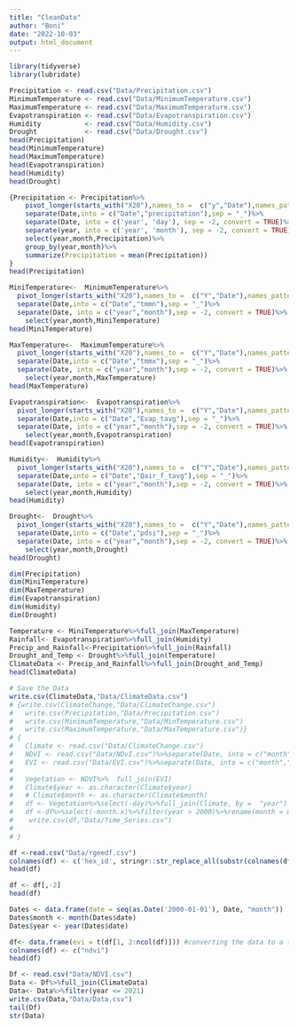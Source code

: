 ```yaml
---
title: "CleanData"
author: "Boni"
date: "2022-10-03"
output: html_document
---
```

```r
library(tidyverse)
library(lubridate)
```

```r
Precipitation <- read.csv("Data/Precipitation.csv")
MinimumTemperature <- read.csv("Data/MinimumTemperature.csv")
MaximumTemperature <- read.csv("Data/MaximumTemperature.csv")
Evapotranspiration <- read.csv("Data/Evapotranspiration.csv")
Humidity           <- read.csv("Data/Humidity.csv")
Drought            <- read.csv("Data/Drought.csv")
head(Precipitation)
head(MinimumTemperature)
head(MaximumTemperature)
head(Evapotranspiration)
head(Humidity)
head(Drought)
```
```r
{Precipitation <- Precipitation%>%
    pivot_longer(starts_with("X20"),names_to =  c("y","Date"),names_pattern = "(.)(.+)",values_to = "Precipitation")%>%
    separate(Date,into = c("Date","precipitation"),sep = "_")%>% 
    separate(Date, into = c('year', 'day'), sep = -2, convert = TRUE)%>%
    separate(year, into = c('year', 'month'), sep = -2, convert = TRUE)%>%
    select(year,month,Precipitation)%>%
    group_by(year,month)%>%
    summarize(Precipitation = mean(Precipitation))
}
head(Precipitation)
```


```r
MiniTemperature<-  MinimumTemperature%>%
  pivot_longer(starts_with("X20"),names_to =  c("Y","Date"),names_pattern = "(.)(.+)",values_to ="MiniTemperature")%>%
  separate(Date,into = c("Date","tmmn"),sep = "_")%>%
  separate(Date, into = c("year","month"),sep = -2, convert = TRUE)%>%
    select(year,month,MiniTemperature)
head(MiniTemperature)
```
```r
MaxTemperature<-  MaximumTemperature%>%
  pivot_longer(starts_with("X20"),names_to =  c("Y","Date"),names_pattern = "(.)(.+)",values_to ="MaxTemperature")%>%
  separate(Date,into = c("Date","tmmx"),sep = "_")%>%
  separate(Date, into = c("year","month"),sep = -2, convert = TRUE)%>%
    select(year,month,MaxTemperature)
head(MaxTemperature)
```
```r
Evapotranspiration<-  Evapotranspiration%>%
  pivot_longer(starts_with("X20"),names_to =  c("Y","Date"),names_pattern = "(.)(.+)",values_to ="Evapotranspiration")%>%
  separate(Date,into = c("Date","Evap_tavg"),sep = "_")%>%
  separate(Date, into = c("year","month"),sep = -2, convert = TRUE)%>%
    select(year,month,Evapotranspiration)
head(Evapotranspiration)
```
```r
Humidity<-  Humidity%>%
  pivot_longer(starts_with("X20"),names_to =  c("Y","Date"),names_pattern = "(.)(.+)",values_to ="Humidity")%>%
  separate(Date,into = c("Date","Qair_f_tavg"),sep = "_")%>%
  separate(Date, into = c("year","month"),sep = -2, convert = TRUE)%>%
    select(year,month,Humidity)
head(Humidity)
```
```r
Drought<-  Drought%>%
  pivot_longer(starts_with("X20"),names_to =  c("Y","Date"),names_pattern = "(.)(.+)",values_to ="Drought")%>%
  separate(Date,into = c("Date","pdsi"),sep = "_")%>%
  separate(Date, into = c("year","month"),sep = -2, convert = TRUE)%>%
    select(year,month,Drought)
head(Drought)
```
```r
dim(Precipitation)
dim(MiniTemperature)
dim(MaxTemperature)
dim(Evapotranspiration)
dim(Humidity)
dim(Drought)
```
```r
Temperature <- MiniTemperature%>%full_join(MaxTemperature)
Rainfall<- Evapotranspiration%>%full_join(Humidity)
Precip_and_Rainfall<-Precipitation%>%full_join(Rainfall)
Drought_and_Temp <- Drought%>%full_join(Temperature)
ClimateData <- Precip_and_Rainfall%>%full_join(Drought_and_Temp)
head(ClimateData)
```

```r
# Save the Data
write.csv(ClimateData,"Data/ClimateData.csv")
# {write.csv(ClimateChange,"Data/ClimateChange.csv")
#   write.csv(Precipitation,"Data/Precipitation.csv")
#   write.csv(MinimumTemperature,"Data/MinTemperature.csv")
#   write.csv(MaximumTemperature,"Data/MaxTemperature.csv")}
# {
#   Climate <- read.csv("Data/ClimateChange.csv")
#   NDVI <- read.csv("Data/NDvI.csv")%>%separate(Date, into = c("month","day","year"),sep ="/")
#   EVI <- read.csv("Data/EVI.csv")%>%separate(Date, into = c("month","day","year"),sep ="/")
#   
#   Vegetation <- NDVI%>%  full_join(EVI)
#   Climate$year <- as.character(Climate$year)
#   # Climate$month <- as.character(Climate$month)
#   df <- Vegetation%>%select(-day)%>%full_join(Climate, by =  "year")
#   df <-df%>%select(-month.x)%>%filter(year > 2000)%>%rename(month = month.y)
#    write.csv(df,"Data/Time_Series.csv")
#    
# }
```

```r
df <-read.csv("Data/rgeedf.csv")
colnames(df) <- c('hex_id', stringr::str_replace_all(substr(colnames(df[, 2:ncol(df)]), 2, 11), "_", "-"))
head(df)
```
```r
df <- df[,-2]
head(df)
```
```r
Dates <- data.frame(date = seq(as.Date('2000-01-01'), Date, "month"))
Dates$month <- month(Dates$date)
Dates$year <- year(Dates$date)
```
```r
df<- data.frame(evi = t(df[1, 2:ncol(df)])) #converting the data to a transposed data frame
colnames(df) <- c("ndvi")
head(df)

```
```r
Df <- read.csv("Data/NDVI.csv")
Data <- Df%>%full_join(ClimateData)
Data<- Data%>%filter(year <= 2021)
write.csv(Data,"Data/Data.csv")
tail(Df)
str(Data)
```

